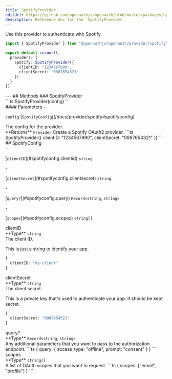 ```yaml
---
title: SpotifyProvider
editUrl: https://github.com/openauthjs/openauth/blob/master/packages/openauth/src/provider/spotify.ts
description: Reference doc for the `SpotifyProvider`.
---
```



<div class="tsdoc">
<Section type="about">
Use this provider to authenticate with Spotify.

```ts {5-8}
import { SpotifyProvider } from "@openauthjs/openauth/provider/spotify"

export default issuer({
  providers: {
    spotify: SpotifyProvider({
      clientID: "1234567890",
      clientSecret: "0987654321"
    })
  }
})
```
</Section>
---
## Methods
### SpotifyProvider
<Segment>
<Section type="signature">
```ts
SpotifyProvider(config)
```
</Section>
<Section type="parameters">
#### Parameters
- <p><code class="key">config</code> [<code class="type">SpotifyConfig</code>](/docs/provider/spotify#spotifyconfig)</p>
The config for the provider.
</Section>
<InlineSection>
**Returns** <code class="type">Provider</code>
</InlineSection>
Create a Spotify OAuth2 provider.
```ts
SpotifyProvider({
  clientID: "1234567890",
  clientSecret: "0987654321"
})
```
</Segment>
## SpotifyConfig
<Segment>
<Section type="parameters">
- <p>[<code class="key">clientID</code>](#spotifyconfig.clientid) <code class="primitive">string</code></p>
- <p>[<code class="key">clientSecret</code>](#spotifyconfig.clientsecret) <code class="primitive">string</code></p>
- <p>[<code class="key">query?</code>](#spotifyconfig.query) <code class="primitive">Record</code><code class="symbol">&lt;</code><code class="primitive">string</code>, <code class="primitive">string</code><code class="symbol">&gt;</code></p>
- <p>[<code class="key">scopes</code>](#spotifyconfig.scopes) <code class="primitive">string</code><code class="symbol">[]</code></p>
</Section>
</Segment>
<NestedTitle id="spotifyconfig.clientid" Tag="h4" parent="SpotifyConfig.">clientID</NestedTitle>
<Segment>
<Section type="parameters">
<InlineSection>
**Type** <code class="primitive">string</code>
</InlineSection>
</Section>
The client ID.

This is just a string to identify your app.
```ts
{
  clientID: "my-client"
}
```
</Segment>
<NestedTitle id="spotifyconfig.clientsecret" Tag="h4" parent="SpotifyConfig.">clientSecret</NestedTitle>
<Segment>
<Section type="parameters">
<InlineSection>
**Type** <code class="primitive">string</code>
</InlineSection>
</Section>
The client secret.

This is a private key that's used to authenticate your app. It should be kept secret.
```ts
{
  clientSecret: "0987654321"
}
```
</Segment>
<NestedTitle id="spotifyconfig.query" Tag="h4" parent="SpotifyConfig.">query?</NestedTitle>
<Segment>
<Section type="parameters">
<InlineSection>
**Type** <code class="primitive">Record</code><code class="symbol">&lt;</code><code class="primitive">string</code>, <code class="primitive">string</code><code class="symbol">&gt;</code>
</InlineSection>
</Section>
Any additional parameters that you want to pass to the authorization endpoint.
```ts
{
  query: {
    access_type: "offline",
    prompt: "consent"
  }
}
```
</Segment>
<NestedTitle id="spotifyconfig.scopes" Tag="h4" parent="SpotifyConfig.">scopes</NestedTitle>
<Segment>
<Section type="parameters">
<InlineSection>
**Type** <code class="primitive">string</code><code class="symbol">[]</code>
</InlineSection>
</Section>
A list of OAuth scopes that you want to request.
```ts
{
  scopes: ["email", "profile"]
}
```
</Segment>
</div>
